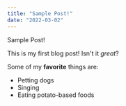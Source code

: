 ```yaml
---
title: "Sample Post!"
date: "2022-03-02"
---
```

Sample Post! 

This is my first blog post! Isn't it *great*?

Some of my **favorite** things are:

* Petting dogs
* Singing
* Eating potato-based foods